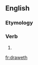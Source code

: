 ==English==

===Etymology===
{{suffix|draw|eth|lang=en}}

===Verb===
{{head|en|verb form}}

# {{en-archaic third-person singular of|draw}}

[[fr:draweth]]